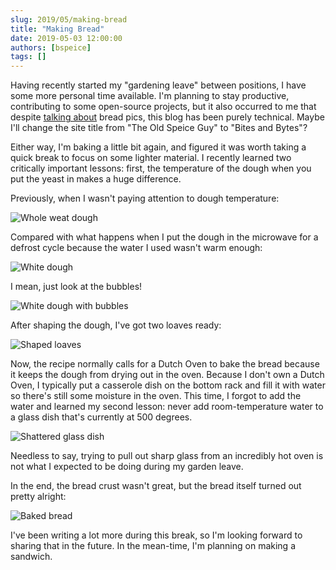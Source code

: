 ```yaml
---
slug: 2019/05/making-bread
title: "Making Bread"
date: 2019-05-03 12:00:00
authors: [bspeice]
tags: []
---
```


Having recently started my "gardening leave" between positions, I have some more personal time
available. I'm planning to stay productive, contributing to some open-source projects, but it also
occurred to me that despite [talking about](https://speice.io/2018/05/hello.html) bread pics, this
blog has been purely technical. Maybe I'll change the site title from "The Old Speice Guy" to "Bites
and Bytes"?

<!-- truncate -->

Either way, I'm baking a little bit again, and figured it was worth taking a quick break to focus on
some lighter material. I recently learned two critically important lessons: first, the temperature
of the dough when you put the yeast in makes a huge difference.

Previously, when I wasn't paying attention to dough temperature:

![Whole weat dough](./whole-wheat-not-rising.jpg)

Compared with what happens when I put the dough in the microwave for a defrost cycle because the
water I used wasn't warm enough:

![White dough](./white-dough-rising-before-fold.jpg)

I mean, just look at the bubbles!

![White dough with bubbles](./white-dough-rising-after-fold.jpg)

After shaping the dough, I've got two loaves ready:

![Shaped loaves](./shaped-loaves.jpg)

Now, the recipe normally calls for a Dutch Oven to bake the bread because it keeps the dough from
drying out in the oven. Because I don't own a Dutch Oven, I typically put a casserole dish on the
bottom rack and fill it with water so there's still some moisture in the oven. This time, I forgot
to add the water and learned my second lesson: never add room-temperature water to a glass dish
that's currently at 500 degrees.

![Shattered glass dish](./shattered-glass.jpg)

Needless to say, trying to pull out sharp glass from an incredibly hot oven is not what I expected
to be doing during my garden leave.

In the end, the bread crust wasn't great, but the bread itself turned out pretty alright:

![Baked bread](./final-product.jpg)

I've been writing a lot more during this break, so I'm looking forward to sharing that in the
future. In the mean-time, I'm planning on making a sandwich.
